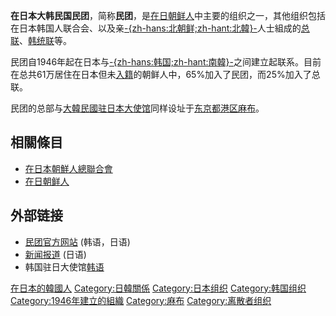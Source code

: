 {{Infobox East Asian
|title=在日本大韩民国民团
|img=Flag of mindan-unfinished.svg
|imgwidth=140
|tablewidth=340
|context=south
|hangul=재일본대한민국민단
|hanja=在日本大韓民國民團
|rr=Jae-Ilbon Daehanminguk Mindan
|mr=Chae-Ilbon Taehan Min'guk Mindan
|kanji=在日本大韓民国民団
|kana=ざいにっぽんだいかんみんこくみんだん
|hepburn=Zai-Nippon Daikanminkoku Mindan
}}
'''在日本大韩民国民团'''，简称'''民团'''，是[[在日朝鲜人|在日朝鲜人]]中主要的组织之一，其他组织包括在日本韩国人联合会、以及亲[[北朝鲜|-{zh-hans:北朝鲜;zh-hant:北韓}-]]人士組成的[[在日本朝鮮人總聯合會|总联]]、[[在日韩国民主统一联合|韩统联]]等。

民团自1946年起在日本与[[大韓民國|-{zh-hans:韩国;zh-hant:南韓}-]]之间建立起联系。目前在总共61万居住在日本但未[[入籍|入籍]]的朝鲜人中，65%加入了民团，而25%加入了总联。

民团的总部与[[大韓民國驻日本大使馆|大韓民國驻日本大使馆]]同样设址于[[东京都|东京都]][[港区_(东京都)|港区]][[麻布_(地名)|麻布]]。

==相關條目==
*[[在日本朝鮮人總聯合會|在日本朝鮮人總聯合會]]
*[[在日朝鲜人|在日朝鲜人]]

==外部链接==
* [http://www.mindan.org/ 民团官方网站]{{Wayback|url=http://www.mindan.org/ |date=20130130014413 }} (韩语，日语)
*[https://www.mindan.org/newspdf.php 新闻报道]{{Wayback|url=https://www.mindan.org/newspdf.php |date=20191017234238 }} (日语)
* 韩国驻日大使馆[http://www.mofat.go.kr/ 韩语]{{Wayback|url=http://www.mofat.go.kr/ |date=20101121013622 }} 
{{japan-org-stub}}
{{korea-stub}}

{{DEFAULTSORT:Mindan}}
[[Category:在日本的韓國人|]]
[[Category:日韓關係|Category:日韓關係]]
[[Category:日本组织|Category:日本组织]]
[[Category:韩国组织|Category:韩国组织]]
[[Category:1946年建立的組織|Category:1946年建立的組織]]
[[Category:麻布|Category:麻布]]
[[Category:离散者组织|Category:离散者组织]]